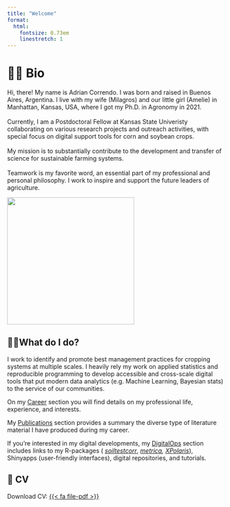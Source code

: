 ```yaml
---
title: "Welcome"
format:
  html:
    fontsize: 0.73em
    linestretch: 1
---
```


# 🙋🏻 Bio

::: {layout-ncol="2"}
| Hi, there! My name is Adrian Correndo. I was born and raised in Buenos Aires, Argentina. I live with my wife (Milagros) and our little girl (Amelie) in Manhattan, Kansas, USA, where I got my Ph.D. in Agronomy in 2021.
| 
| Currently, I am a Postdoctoral Fellow at Kansas State Univeristy collaborating on various research projects and outreach activities, with special focus on digital support tools for corn and soybean crops.
| 
| My mission is to substantially contribute to the development and transfer of science for sustainable farming systems.
| 
| Teamwork is my favorite word, an essential part of my professional and personal philosophy. I work to inspire and support the future leaders of agriculture.
| 

![](images/Adrian%20Correndo-KSU.jpg){fig-align="center" width="295"}
:::

## 👷🏻What do I do?

I work to identify and promote best management practices for cropping systems at multiple scales. I heavily rely my work on applied statistics and reproducible programming to develop accessible and cross-scale digital tools that put modern data analytics (e.g. Machine Learning, Bayesian stats) to the service of our communities.

On my [Career](https://adriancorrendo.github.io/02-career.html) section you will find details on my professional life, experience, and interests.

My [Publications](https://adriancorrendo.github.io/03-publications.html) section provides a summary the diverse type of literature material I have produced during my career.

If you're interested in my digital developments, my [DigitalOps](https://adriancorrendo.github.io/04-digitalops.html) section includes links to my R-packages ( [*soiltestcorr*](https://adriancorrendo.github.io/soiltestcorr/), [*metrica*](https://adriancorrendo.github.io/metrica/)*, [XPolaris](https://cran.r-project.org/package=XPolaris)*), Shinyapps (user-friendly interfaces), digital repositories, and tutorials.

## 📂 CV

Download CV: [{{< fa file-pdf >}}](https://raw.githubusercontent.com/adriancorrendo/adriancorrendo.github.io/main/assets/resources/CV_Correndo_AUG-31-2022.pdf)
